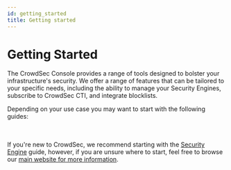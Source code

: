 ```yaml
---
id: getting_started
title: Getting started
---
```



# Getting Started

The CrowdSec Console provides a range of tools designed to bolster your infrastructure's security. We offer a range of features that can be tailored to your specific needs, including the ability to manage your Security Engines, subscribe to CrowdSec CTI, and integrate blocklists.

Depending on your use case you may want to start with the following guides:

<ConsolePromo
    title="CrowdSec Security Engine"
    description="The CrowdSec Security Engine is a powerful, open-source software for detecting and blocking malicious IPs, safeguarding both infrastructure and application security."
    image="Hero Security Engine.png"
    link="/u/getting_started/post_installation/console/"
/>
<br/>
<ConsolePromo
    title="CrowdSec CTI"
    description="CrowdSec Cyber Threat Intelligence is the largest and most diverse CTI network on earth, delivering key contextualized and curated benchmarking insights from real users across the globe."
    image="Hero CTI Engine.png"
    link="/u/cti_api/getting_started/"
/>
<br/>
If you're new to CrowdSec, we recommend starting with the [Security Engine](/getting_started/introduction.md) guide, however, if you are unsure where to start, feel free to browse our [main website for more information](https://www.crowdsec.net/).
